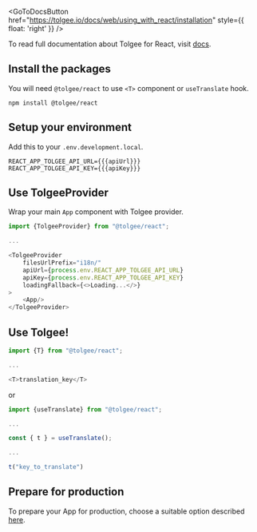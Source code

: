 
<GoToDocsButton
  href="https://tolgee.io/docs/web/using_with_react/installation"
  style={{ float: 'right' }}
/>

To read full documentation about Tolgee for React, visit [docs](https://tolgee.io/docs/web/using_with_react/installation).

## Install the packages

You will need `@tolgee/react` to use `<T>` component or `useTranslate` hook.

```
npm install @tolgee/react
```

## Setup your environment

Add this to your `.env.development.local`.

```dotenv
REACT_APP_TOLGEE_API_URL={{{apiUrl}}}
REACT_APP_TOLGEE_API_KEY={{{apiKey}}}
```

## Use TolgeeProvider

Wrap your main `App` component with Tolgee provider.

```typescript jsx
import {TolgeeProvider} from "@tolgee/react";

...

<TolgeeProvider
    filesUrlPrefix="i18n/"
    apiUrl={process.env.REACT_APP_TOLGEE_API_URL}
    apiKey={process.env.REACT_APP_TOLGEE_API_KEY}
    loadingFallback={<>Loading...</>}
>
    <App/>
</TolgeeProvider>
```

## Use Tolgee!

```typescript jsx
import {T} from "@tolgee/react";

...

<T>translation_key</T>
```

or

```typescript jsx
import {useTranslate} from "@tolgee/react";

...

const { t } = useTranslate();

...

t("key_to_translate")
```

## Prepare for production

To prepare your App for production, choose a suitable option described
[here](https://tolgee.io/docs/web/using_with_react/react_preparing_for_production).
